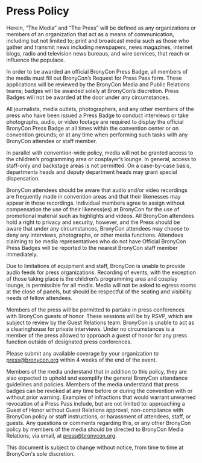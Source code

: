 
# Press Policy

Herein, “The Media” and “The Press” will be defined as any organizations or members of an organization that act as a means of communication, including but not limited to; print and broadcast media such as those who gather and transmit news including newspapers, news magazines, internet blogs, radio and television news bureaus, and wire services, that reach or influence the populace.

In order to be awarded an official BronyCon Press Badge, all members of the media must fill out BronyCon’s Request for Press Pass form. These applications will be reviewed by the BronyCon Media and Public Relations teams; badges will be awarded solely at BronyCon’s discretion. Press Badges will not be awarded at the door under any circumstances.

All journalists, media outlets, photographers, and any other members of the press who have been issued a Press Badge to conduct interviews or take photographs, audio, or video footage are required to display the official BronyCon Press Badge at all times within the convention center or on convention grounds; or at any time when performing such tasks with any BronyCon attendee or staff member.

In parallel with convention-wide policy, media will not be granted access to the children’s programming area or cosplayer’s lounge. In general, access to staff-only and backstage areas is not permitted. On a case-by-case basis, departments heads and deputy department heads may grant special dispensation.

BronyCon attendees should be aware that audio and/or video recordings are frequently made in convention areas and that their likenesses may appear in those recordings. Individual members agree to assign without compensation the use of their likeness(es) at BronyCon for the use of promotional material such as highlights and videos. All BronyCon attendees hold a right to privacy and security, however, and the Press should be aware that under any circumstances, BronyCon attendees may choose to deny any interviews, photographs, or other media functions. Attendees claiming to be media representatives who do not have Official BronyCon Press Badges will be reported to the nearest BronyCon staff member immediately.

Due to limitations of equipment and staff, BronyCon is unable to provide audio feeds for press organizations. Recording of events, with the exception of those taking place is the children’s programming area and cosplay lounge, is permissible for all media. Media will not be asked to egress rooms at the close of panels, but should be respectful of the seating and visibility needs of fellow attendees.

Members of the press will be permitted to partake in press conferences with BronyCon guests of honor. These sessions will be by RSVP, which are subject to review by the Guest Relations team. BronyCon is unable to act as a clearinghouse for private interviews. Under no circumstances is a member of the press allowed to approach a guest of honor for any press function outside of designated press conferences.

Please submit any available coverage by your organization to [press@bronycon.org](mailto:press@bronycon.org) within 4 weeks of the end of the event.

Members of the media understand that in addition to this policy, they are also expected to uphold and exemplify the general BronyCon attendance guidelines and policies. Members of the media understand that press badges can be revoked at any time before or during the convention with or without prior warning. Examples of infractions that would warrant unwarned revocation of a Press Pass include, but are not limited to: approaching a Guest of Honor without Guest Relations approval, non-compliance with BronyCon policy or staff instructions, or harassment of attendees, staff, or guests. Any questions or comments regarding this, or any other BronyCon policy by members of the media should be directed to BronyCon Media Relations, via email, at [press@bronycon.org](mailto:press@bronycon.org).

This document is subject to change without notice, from time to time at BronyCon's sole discretion.

<WarningPressAccess />
